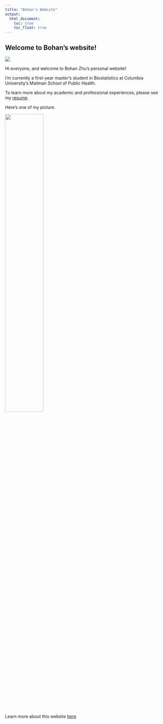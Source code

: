 ```yaml
---
title: "Bohan's Website"
output: 
  html_document:
    toc: true
    toc_float: true
---
```


## Welcome to Bohan's website!

![](https://media.giphy.com/media/v1.Y2lkPWVjZjA1ZTQ3aHpzdmZydmRndXBuMHhsOGxsZGRob2lwZGcwZGl2NXFiNG8xams4bCZlcD12MV9naWZzX3NlYXJjaCZjdD1n/kW3ibLKDLCmq4bCKF6/giphy.gif)

Hi everyone, and welcome to Bohan Zhu’s personal website!

I’m currently a first-year master’s student in Biostatistics at Columbia University’s Mailman School of Public Health.

To learn more about my academic and professional experiences, please see my [resume](resume.html).

Here's one of my picture.

<img src="image/Photo.jpg" style="width:50%">

Learn more about this website [here](about.html)